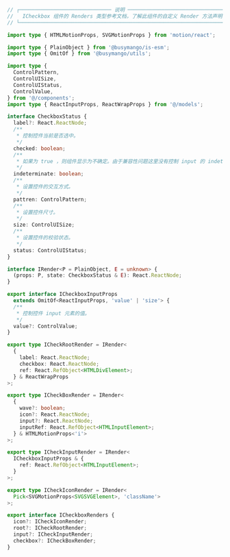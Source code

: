 ```ts pure
// ┌────────────────────────────── 说明 ─────────────────────────────────┐
//   ICheckbox 组件的 Renders 类型参考文档，了解此组件的自定义 Render 方法声明
// └────────────────────────────────────────────────────────────────────┘

import type { HTMLMotionProps, SVGMotionProps } from 'motion/react';

import type { PlainObject } from '@busymango/is-esm';
import type { OmitOf } from '@busymango/utils';

import type {
  ControlPattern,
  ControlUISize,
  ControlUIStatus,
  ControlValue,
} from '@/components';
import type { ReactInputProps, ReactWrapProps } from '@/models';

interface CheckboxStatus {
  label?: React.ReactNode;
  /**
   * 控制控件当前是否选中。
   */
  checked: boolean;
  /**
   * 如果为 true ，则组件显示为不确定。由于兼容性问题这里没有控制 input 的 indeterminate属性
   */
  indeterminate: boolean;
  /**
   * 设置控件的交互方式。
   */
  pattren: ControlPattern;
  /**
   * 设置控件尺寸。
   */
  size: ControlUISize;
  /**
   * 设置控件的校验状态。
   */
  status: ControlUIStatus;
}

interface IRender<P = PlainObject, E = unknown> {
  (props: P, state: CheckboxStatus & E): React.ReactNode;
}

export interface ICheckboxInputProps
  extends OmitOf<ReactInputProps, 'value' | 'size'> {
  /**
   * 控制控件 input 元素的值。
   */
  value?: ControlValue;
}

export type ICheckRootRender = IRender<
  {
    label: React.ReactNode;
    checkbox: React.ReactNode;
    ref: React.RefObject<HTMLDivElement>;
  } & ReactWrapProps
>;

export type ICheckBoxRender = IRender<
  {
    wave?: boolean;
    icon?: React.ReactNode;
    input?: React.ReactNode;
    inputRef: React.RefObject<HTMLInputElement>;
  } & HTMLMotionProps<'i'>
>;

export type ICheckInputRender = IRender<
  ICheckboxInputProps & {
    ref: React.RefObject<HTMLInputElement>;
  }
>;

export type ICheckIconRender = IRender<
  Pick<SVGMotionProps<SVGSVGElement>, 'className'>
>;

export interface ICheckboxRenders {
  icon?: ICheckIconRender;
  root?: ICheckRootRender;
  input?: ICheckInputRender;
  checkbox?: ICheckBoxRender;
}
```